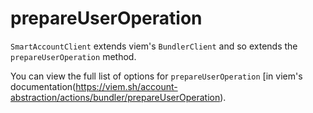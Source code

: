 
<VersionWarning version="0.2" />

# prepareUserOperation

`SmartAccountClient` extends viem's `BundlerClient` and so extends the `prepareUserOperation` method.

You can view the full list of options for `prepareUserOperation` [in viem's documentation(https://viem.sh/account-abstraction/actions/bundler/prepareUserOperation).